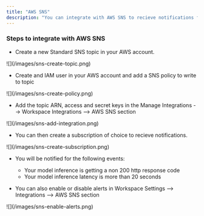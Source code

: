 ```yaml
---
title: "AWS SNS"
description: "You can integrate with AWS SNS to recieve notifications for your model."
---
```


### Steps to integrate with AWS SNS

* Create a new Standard SNS topic in your AWS account.
<Frame caption = "Create SNS topic.">![](/images/sns-create-topic.png)</Frame>  

* Create and IAM user in your AWS account and add a SNS policy to write to topic
<Frame caption = "Create SNS user and write policy.">![](/images/sns-create-policy.png)</Frame>  

* Add the topic ARN, access and secret keys in the Manage Integrations --> Workspace Integrations --> AWS SNS section
<Frame caption = "Add SNS Integration">![](/images/sns-add-integration.png)</Frame>  

* You can then create a subscription of choice to recieve notifications. 
<Frame caption = "Create SNS subscription">![](/images/sns-create-subscription.png)</Frame>  

* You will be notified for the following events:
   * Your model inference is getting a non 200 http response code
   * Your model inference latency is more than 20 seconds

* You can also enable or disable alerts in Workspace Settings --> Integrations --> AWS SNS section
<Frame caption = "Enable Alerts">![](/images/sns-enable-alerts.png)</Frame>  